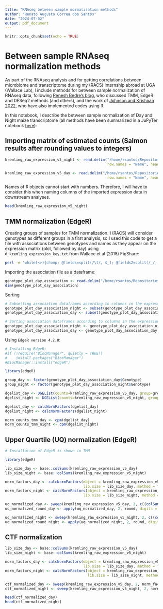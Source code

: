```yaml
---
title: "RNAseq between sample mormalization methods"
author: "Renato Augusto Correa dos Santos"
date: "2024-07-02"
output: pdf_document
---
```


```r
knitr::opts_chunk$set(echo = TRUE)
```

# Between sample RNAseq normalization methods

As part of the RNAseq analysis and for getting correlations between microbiome and transcriptome during my (RACS) internship abroad at UGA (Wallace Lab), I include methods for between sample normalization of RNAseq data, following  [Renesh Bedre's blog](https://www.reneshbedre.com/blog/expression_units.html#rpm-or-cpm-reads-per-million-mapped-reads-or-counts-per-million-mapped-reads-), who discussed TMM, EdgeR and DESeq2 methods (and others), and the work of [Johnson and Krishnan 2022](https://genomebiology.biomedcentral.com/articles/10.1186/s13059-021-02568-9), who have also implemented codes using R.

In this notebook, I describe the between sample normalization of Day and Night maize transcriptome (all methods have been summarized in a JuPyTer notebook [here](https://github.com/SantosRAC/maize_microbiome_transcriptomics/tree/main/correlations_rnaseq_metataxonomics)):

## Importing matrix of estimated counts (Salmon results after rounding values to integers)

```r
kremling_raw_expression_v5_night <- read.delim("/home/rsantos/Repositories/maize_microbiome_transcriptomics/correlations_rnaseq_metataxonomics/kremling_expression_v5_night.tsv",
                                               row.names = "Name", header=TRUE)

kremling_raw_expression_v5_day <- read.delim("/home/rsantos/Repositories/maize_microbiome_transcriptomics/correlations_rnaseq_metataxonomics/kremling_expression_v5_day.tsv",
                                               row.names = "Name", header=TRUE)
```

Names of R objects cannot start with numbers. Therefore, I will have to consider this when naming columns of the imported expression data in downstream analyses. 

```r
head(kremling_raw_expression_v5_night)
```

## TMM normalization (EdgeR)

Creating groups of samples for TMM normalization. I (RACS) will consider genotypes as different groups in a first analysis, so I used this code to get a file with associations between genotypes and names as they appear on the expression matrix (plot, followed by day) using `0_kremling_expression_key.txt` from Wallace et al (2018) FigShare:

```bash
perl -e 'while(<>){chomp; @fields=split(/\t/, $_); @fields2=split(/_/, $fields[0]); @fields3=split(/\./, $fields[1]); $sample = $fields3[2]."_".$fields3[1]; print "$fields2[2]\t$sample\n"}' /home/rsantos/Repositories/maize_microbiome_transcriptomics/correlations_rnaseq_metataxonomics/0_kremling_expression_key.txt > /home/rsantos/Repositories/maize_microbiome_transcriptomics/correlations_rnaseq_metataxonomics/0_kremling_genotype_plot_day_key.txt
```

Importing the association file as a dataframe:

```r
genotype_plot_day_association <- read.delim("/home/rsantos/Repositories/maize_microbiome_transcriptomics/correlations_rnaseq_metataxonomics/0_kremling_genotype_plot_day_key.txt")
dim(genotype_plot_day_association)
```

Sorting 

```r
# Subsetting association dataframes according to columns in the expression matrix
genotype_plot_day_association_night <- subset(genotype_plot_day_association, Plot_Day %in% colnames(kremling_raw_expression_v5_night))
genotype_plot_day_association_day <- subset(genotype_plot_day_association, Plot_Day %in% colnames(kremling_raw_expression_v5_day))

# Sorting association dataframes according to columns in the expression matrix
genotype_plot_day_association_night <- genotype_plot_day_association_night[match(colnames(kremling_raw_expression_v5_night), genotype_plot_day_association_night$Plot_Day),]
genotype_plot_day_association_day <- genotype_plot_day_association_day[match(colnames(kremling_raw_expression_v5_day), genotype_plot_day_association_day$Plot_Day),]
```

Using `EdgeR version 4.2.0`:

```r
# Installing EdgeR:
#if (!require("BiocManager", quietly = TRUE))
#    install.packages("BiocManager")
#BiocManager::install("edgeR")

library(edgeR)

group_day <- factor(genotype_plot_day_association_day$Genotype)
group_night <- factor(genotype_plot_day_association_night$Genotype)

dgelist_day <- DGEList(counts=kremling_raw_expression_v5_day, group=group_day)
dgelist_night <- DGEList(counts=kremling_raw_expression_v5_night, group=group_night)

dgelist_day <- calcNormFactors(dgelist_day)
dgelist_night <- calcNormFactors(dgelist_night)

norm_counts_tmm_day <- cpm(dgelist_day)
norm_counts_tmm_night <- cpm(dgelist_night)
```

## Upper Quartile (UQ) normalization (EdgeR)

```r
# Installation of EdgeR is shown in TMM

library(edgeR)

lib_size_day <- base::colSums(kremling_raw_expression_v5_day)
lib_size_night <- base::colSums(kremling_raw_expression_v5_night)

norm_factors_day <- calcNormFactors(object = kremling_raw_expression_v5_day,
                                    lib.size = lib_size_day, method = "upperquartile")
norm_factors_night <- calcNormFactors(object = kremling_raw_expression_v5_night,
                                    lib.size = lib_size_night, method = "upperquartile")

uq_normalized_day <- sweep(kremling_raw_expression_v5_day, 2, c((colSums(kremling_raw_expression_v5_day)*norm_factors_day)/(10**6)), "/")
uq_normalized_round_day <- apply(uq_normalized_day, 2, round, digits = 5)

uq_normalized_night <- sweep(kremling_raw_expression_v5_night, 2, c((colSums(kremling_raw_expression_v5_night)*norm_factors_night)/(10**6)), "/")
uq_normalized_round_night <- apply(uq_normalized_night, 2, round, digits = 5)
```

## CTF normalization

```r
lib_size_day <- base::colSums(kremling_raw_expression_v5_day)
lib_size_night <- base::colSums(kremling_raw_expression_v5_night)

norm_factors_day <- calcNormFactors(object = kremling_raw_expression_v5_day,
                                    lib.size = lib_size_day, method = "TMM")
norm_factors_night <- calcNormFactors(object = kremling_raw_expression_v5_night,
                                      lib.size = lib_size_night, method = "TMM")

ctf_normalized_day <- sweep(kremling_raw_expression_v5_day, 2, norm_factors_day, "/")
ctf_normalized_night <- sweep(kremling_raw_expression_v5_night, 2, norm_factors_night, "/")

head(ctf_normalized_day)
head(ctf_normalized_night)
```

